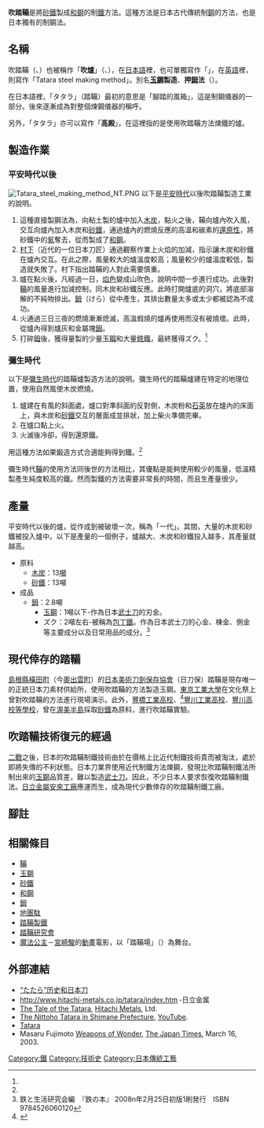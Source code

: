 {{noteTA
|1=zh-hans:魔法公主;zh-hk:幽靈公主;zh-tw:魔法公主;
|2=zh-hans:制;zh-hk:製;zh-tw:製;
}}
{{japanese|japanese=たたら吹き|kana=たたらぶき|romaji=Tatarabuki}}
'''吹踏鞴'''是將[[砂鐵|砂鐵]]製成[[和鋼|和鋼]]的制[[鐵|鐵]]方法。這種方法是日本古代傳統制[[鋼|鋼]]的方法，也是日本獨有的制鋼法。
==名稱==
吹踏鞴（{{lang|ja|たたら吹き}}、{{lang|ja|踏鞴吹き}}）也被稱作「'''吹爐'''」（{{lang|ja|鑪吹き}}、{{lang|ja|鈩吹き}}），在[[日本語|日本語]]裡，也可單獨寫作「{{lang|ja|タタラ}}」，在[[英語|英語]]裡，則寫作「Tatara steel making method」。別名'''[[玉鋼|玉鋼]]製造'''、'''押[[鉧|鉧]]法'''（{{lang|ja|ケラ押し法}}）。

在日本語裡，「タタラ」（踏鞴）最初的意思是「腳踏的風箱」，這是制鋼儀器的一部分。後來逐漸成為對整個煉鋼儀器的稱呼。

另外，「タタラ」亦可以寫作「'''高殿'''」，在這裡指的是使用吹踏鞴方法煉鐵的爐。
==製造作業==
===平安時代以後===
[[File:Tatara_steel_making_method_NT.PNG|thumb]]
以下是[[平安時代|平安時代]]以後吹踏鞴製造工業的說明。
#這種直接製鋼法為，向粘土製的爐中加入[[木炭|木炭]]，點火之後，鞴向爐內吹入風，交互向爐內加入木炭和[[砂鐵|砂鐵]]，通過爐內的燃燒反應的高溫和碳素的[[還原性|還原性]]，將砂鐵中的[[氧|氧]]奪去，從而製成了[[和鋼|和鋼]]。
#[[村下|村下]]（近代的一位日本刀匠）通過觀察作業上火焰的加減，指示讓木炭和砂鐵在爐內交互。在此之際，風量較大的爐溫度較高；風量較少的爐溫度較低，製造就失敗了。村下指出踏鞴的人對此需要慎重。
#爐在點火後，凡經過一日，[[焰色|焰色]]變成山吹色，說明中間一步進行成功。此後對[[鞴|鞴]]的風量進行加減控制，同木炭和砂鐵反應。此時打開爐底的洞穴，將底部溶解的不純物排出。[[鉧|鉧]]（けら）從中產生，其排出數量太多或太少都被認為不成功。
#火通過三日三夜的燃燒漸漸熄滅，高溫煆燒的爐再使用而沒有被燒壞。此時，從爐內得到爐灰和金屬塊[[鉧|鉧]]。
#打碎[[鉧|鉧]]後，獲得量製的少量[[玉鋼|玉鋼]]和大量[[銑鐵|銑鐵]]，最終獲得ズク。<ref name = "鉄の本"/>
===彌生時代===
以下是[[彌生時代|彌生時代]]的踏鞴爐製造方法的說明。彌生時代的踏鞴爐建在特定的地理位置，使用自然風使木炭燃燒。
#爐建在有風的斜面處，爐口對準斜面的反對側，木炭粉和[[石英|石英]]放在爐內的床面上，與木炭和[[砂鐵|砂鐵]]交互的層面成並排狀，加上柴火準備完畢。
#在爐口點上火。
#火滅後冷卻，得到還原鐵。
用這種方法如果鍛造方式合適能夠得到鐵。<ref name = "鉄の本"/>

彌生時代[[鞴|鞴]]的使用方法同後世的方法相比，其優點是能夠使用較少的風量，低溫精製產生純度較高的鐵。然而製鐵的方法需要非常長的時間，而且生產量很少。

==產量==
平安時代以後的爐，從作成到被破壞一次，稱為「一代」。其間，大量的木炭和砂鐵被投入爐中。以下是產量的一個例子，爐越大、木炭和砂鐵投入越多，其產量就越高。
*原料
**[[木炭|木炭]]：13[[噸|噸]]
**[[砂鐵|砂鐵]]：13噸
*成品
**[[鉧|鉧]]：2.8噸
***[[玉鋼|玉鋼]]：1噸以下-作為日本[[武士刀|武士刀]]的刃金。
***ズク：2噸左右-被稱為[[包丁鐵|包丁鐵]]。作為日本武士刀的心金、棟金、側金等主要成分以及日常用品的成分。<ref name = "鉄の本">鉄と生活研究会編　『鉄の本』 2008n年2月25日初版1刷発行　ISBN 9784526060120</ref>
==現代倖存的踏鞴==
[[島根縣|島根縣]][[橫田町|橫田町]]（今[[奧出雲町|奧出雲町]]）的[[日本美術刀劍保存協會|日本美術刀劍保存協會]]（日刀保）踏鞴是現存唯一的正統日本刀素材供給所，使用吹踏鞴的方法製造玉鋼。[[東京工業大學|東京工業大學]]在文化祭上曾對吹踏鞴的方法進行現場演示。此外，[[豐橋工業高校|豐橋工業高校]]、<ref>{{Cite web |url=http://www.tcp-ip.or.jp/~amano-ta/tatara_sougyou/toyohashi-tatara/2005-2/toyohashikogyou-tatara05-2.htm |title=存档副本 |accessdate=2010-12-23 |archive-date=2010-08-02 |archive-url=https://web.archive.org/web/20100802025514/http://www.tcp-ip.or.jp/~amano-ta/tatara_sougyou/toyohashi-tatara/2005-2/toyohashikogyou-tatara05-2.htm |dead-url=no }}</ref>[[豐川工業高校|豐川工業高校]]、[[豐川高校等學校|豐川高校等學校]]，曾在[[渥美半島|渥美半島]]採取[[砂鐵|砂鐵]]為原料，進行吹踏鞴實驗。
==吹踏鞴技術復元的經過==
[[二戰|二戰]]之後，日本的吹踏鞴制鐵技術由於在價格上比近代制鐵技術貴而被淘汰，處於即將失傳的不利狀態。日本刀業界使用近代制鐵方法煉鋼，發現比吹踏鞴制鐵法所制出來的[[玉鋼|玉鋼]]品質差，難以製造[[武士刀|武士刀]]。因此，不少日本人要求恢復吹踏鞴制鐵法。[[日立金屬安來工廠|日立金屬安來工廠]]應運而生，成為現代少數倖存的吹踏鞴制鐵工廠。

== 腳註 ==
<references/>

== 相關條目 ==
*[[鞴|鞴]]
*[[玉鋼|玉鋼]]
*[[砂鐵|砂鐵]]
*[[和鋼|和鋼]]
*[[鉧|鉧]]
*[[地團駄|地團駄]]
*[[踏鞴製鐵|踏鞴製鐵]]
*[[踏鞴研究會|踏鞴研究會]]
*[[魔法公主|魔法公主]]－[[宮崎駿|宮崎駿]]的[[動畫|動畫]]電影，以「踏鞴場」（{{lang|ja|たたら場}}）為舞台。
==外部連結==
*[https://web.archive.org/web/20110430032813/http://www.sekigun.com/history/fanyi/dao6.htm “たたら”历史和日本刀]
*http://www.hitachi-metals.co.jp/tatara/index.htm {{Wayback|url=http://www.hitachi-metals.co.jp/tatara/index.htm |date=20210124080054 }} ‐日立金属
* [http://www.hitachi-metals.co.jp/e/tatara/nnp01.htm The Tale of the Tatara]{{Wayback|url=http://www.hitachi-metals.co.jp/e/tatara/nnp01.htm |date=20201024040745 }}, [[Hitachi_Metals|Hitachi Metals]], Ltd.
* [http://www.youtube.com/watch?v=Q5bdYO2zY5w The Nittoho Tatara in Shimane Prefecture], [[YouTube|YouTube]].
* [https://archive.is/20130105033550/http://www.thejapanesesword.com/tatara/ Tatara]
* Masaru Fujimoto [http://search.japantimes.co.jp/member/member.html?fl20030316a1.htm Weapons of Wonder], [[The_Japan_Times|The Japan Times]], March 16, 2003.

{{鋼鐵生產}}

[[Category:鐵|Category:鐵]]
[[Category:技術史|Category:技術史]]
[[Category:日本傳統工藝|Category:日本傳統工藝]]